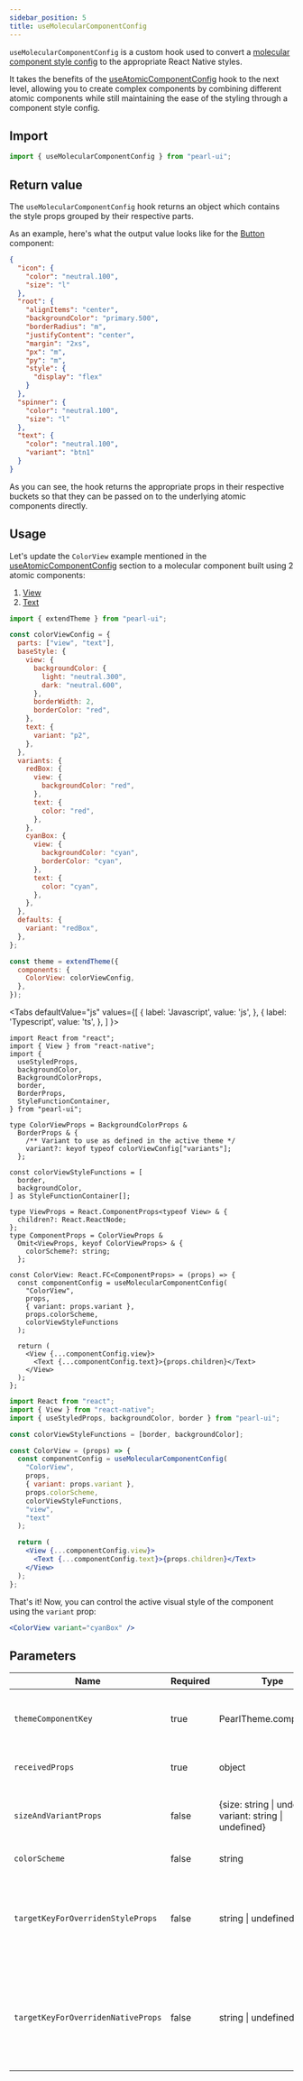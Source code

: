 ```yaml
---
sidebar_position: 5
title: useMolecularComponentConfig
---
```


`useMolecularComponentConfig` is a custom hook used to convert a [molecular component style config](../theming/customize-theme#component-style-config) to the appropriate React Native styles.

It takes the benefits of the [useAtomicComponentConfig](./useAtomicComponentConfig) hook to the next level, allowing you to create complex components by combining different atomic components while still maintaining the ease of the styling through a component style config.

## Import

```js
import { useMolecularComponentConfig } from "pearl-ui";
```

## Return value

The `useMolecularComponentConfig` hook returns an object which contains the style props grouped by their respective parts.

As an example, here's what the output value looks like for the [Button](../components/forms/Button#default-component-config) component:

```json
{
  "icon": {
    "color": "neutral.100",
    "size": "l"
  },
  "root": {
    "alignItems": "center",
    "backgroundColor": "primary.500",
    "borderRadius": "m",
    "justifyContent": "center",
    "margin": "2xs",
    "px": "m",
    "py": "m",
    "style": {
      "display": "flex"
    }
  },
  "spinner": {
    "color": "neutral.100",
    "size": "l"
  },
  "text": {
    "color": "neutral.100",
    "variant": "btn1"
  }
}
```

As you can see, the hook returns the appropriate props in their respective buckets so that they can be passed on to the underlying atomic components directly.

## Usage

Let's update the `ColorView` example mentioned in the [useAtomicComponentConfig](./useAtomicComponentConfig#usage) section to a molecular component built using 2 atomic components:

1. [View](https://reactnative.dev/docs/view)
2. [Text](../components/typography/Text)

```js
import { extendTheme } from "pearl-ui";

const colorViewConfig = {
  parts: ["view", "text"],
  baseStyle: {
    view: {
      backgroundColor: {
        light: "neutral.300",
        dark: "neutral.600",
      },
      borderWidth: 2,
      borderColor: "red",
    },
    text: {
      variant: "p2",
    },
  },
  variants: {
    redBox: {
      view: {
        backgroundColor: "red",
      },
      text: {
        color: "red",
      },
    },
    cyanBox: {
      view: {
        backgroundColor: "cyan",
        borderColor: "cyan",
      },
      text: {
        color: "cyan",
      },
    },
  },
  defaults: {
    variant: "redBox",
  },
};

const theme = extendTheme({
  components: {
    ColorView: colorViewConfig,
  },
});
```


<Tabs
  defaultValue="js"
  values={[
    { label: 'Javascript', value: 'js', },
    { label: 'Typescript', value: 'ts', },
  ]
}>
<TabItem value="ts">

```tsx title="ColorView.tsx"
import React from "react";
import { View } from "react-native";
import {
  useStyledProps,
  backgroundColor,
  BackgroundColorProps,
  border,
  BorderProps,
  StyleFunctionContainer,
} from "pearl-ui";

type ColorViewProps = BackgroundColorProps &
  BorderProps & {
    /** Variant to use as defined in the active theme */
    variant?: keyof typeof colorViewConfig["variants"];
  };

const colorViewStyleFunctions = [
  border,
  backgroundColor,
] as StyleFunctionContainer[];

type ViewProps = React.ComponentProps<typeof View> & {
  children?: React.ReactNode;
};
type ComponentProps = ColorViewProps &
  Omit<ViewProps, keyof ColorViewProps> & {
    colorScheme?: string;
  };

const ColorView: React.FC<ComponentProps> = (props) => {
  const componentConfig = useMolecularComponentConfig(
    "ColorView",
    props,
    { variant: props.variant },
    props.colorScheme,
    colorViewStyleFunctions
  );

  return (
    <View {...componentConfig.view}>
      <Text {...componentConfig.text}>{props.children}</Text>
    </View>
  );
};
```

</TabItem>

<TabItem value="js">

```jsx title="ColorViewComponent.jsx"
import React from "react";
import { View } from "react-native";
import { useStyledProps, backgroundColor, border } from "pearl-ui";

const colorViewStyleFunctions = [border, backgroundColor];

const ColorView = (props) => {
  const componentConfig = useMolecularComponentConfig(
    "ColorView",
    props,
    { variant: props.variant },
    props.colorScheme,
    colorViewStyleFunctions,
    "view",
    "text"
  );

  return (
    <View {...componentConfig.view}>
      <Text {...componentConfig.text}>{props.children}</Text>
    </View>
  );
};
```

</TabItem>
</Tabs>

That's it! Now, you can control the active visual style of the component using the `variant` prop:

```jsx
<ColorView variant="cyanBox" />
```

## Parameters

| Name                               | Required | Type                                                             | Default                                 | Description                                                                                                                                                                                      |
| ---------------------------------- | -------- | ---------------------------------------------------------------- | --------------------------------------- | ------------------------------------------------------------------------------------------------------------------------------------------------------------------------------------------------ |
| `themeComponentKey`                | true     | <t>PearlTheme.components</t>                                     |                                         | Name of the component in <t>PearlTheme.components</t> who's config needs to be used                                                                                                              |
| `receivedProps`                    | true     | <t>object</t>                                                    |                                         | Raw props passed to the component where the hook is being used                                                                                                                                   |
| `sizeAndVariantProps`              | false    | <t>{size: string \| undefined, variant: string \| undefined}</t> | { size: undefined, variant: undefined } | Custom size and variant configuration to use                                                                                                                                                     |
| `colorScheme`                      | false    | <t>string</t>                                                    | `"primary"`                             | Active color scheme of the component.                                                                                                                                                            |
| `targetKeyForOverridenStyleProps`  | false    | <t>string \| undefined</t>                                       |                                         | The part where the style props passed to the component instance should be reflected. If undefined, the style props are passed to the first part as specified in the config                       |
| `targetKeyForOverridenNativeProps` | false    | <t>string \| undefined</t>                                       |                                         | The part where other native props (non-style props) passed to the component instance should be reflected. If undefined, the native props are passed to the first part as specified in the config |
